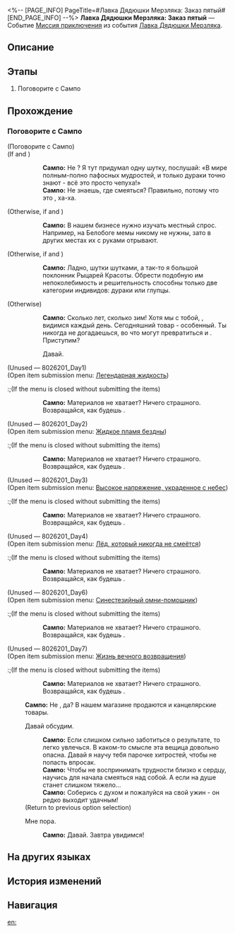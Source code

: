 <%-- [PAGE_INFO]
PageTitle=#Лавка Дядюшки Мерзляка: Заказ пятый#
[END_PAGE_INFO] --%>
{{Дополнить|Диалоги.}}
{{Миссия Инфобокс
|id              = 8026205
|Название        = 
|Изображение     = Миссия Лавка Дядюшки Мерзляка Заказ пятый.png
|Тип             = Миссия приключения
|Событие         = Лавка Дядюшки Мерзляка
|Глава           = 
|Условия         = Завершена [[Миссия приключения]] «[[Лавка Дядюшки Мерзляка: Заказ четвёртый]]»
|Персонажи       = Первопроходец; Сампо
|СтартЛокация    = [[Ярило-VI]] — [[Административный район]]
|Мир             = Ярило-VI
|Предыдущая      = Лавка Дядюшки Мерзляка: Заказ четвёртый
|Следующая       = Лавка Дядюшки Мерзляка: Заказ шестой
|Награды         = Кредиты*1 000
}}
'''Лавка Дядюшки Мерзляка: Заказ пятый''' — Событие [[Миссия приключения]] из события [[Лавка Дядюшки Мерзляка]].

==Описание==
{{Описание|<!--официальное описание из Перекрёстка судеб-->}}

==Этапы==
# Поговорите с Сампо

==Прохождение==
{{Дополнить}}
===Поговорите с Сампо===
{{Описание миссии|тип=Миссия приключения|локация=Административный район|Сампо собирается добавить новые сокровища на полки... Но для этого ему нужна ваша помощь.}}
{{Диалог Начало}}

;(Поговорите с Сампо)
;(If {{cx}}<!--SubMission Finish: 802620103--> and {{cx}}<!--SubMission not Finish: 802620201-->)
::'''Сампо:''' Не {{MC|ж=занята|м=занят}}? Я тут придумал одну шутку, послушай: «В мире полным-полно пафосных мудростей, и только дураки точно знают - всё это просто чепуха!»
::'''Сампо:''' Не знаешь, где смеяться? Правильно, потому что это {{Цвет|Ключевой|nobold=1|чепуха}}, ха-ха.
;(Otherwise, if {{cx}}<!--SubMission Finish: 802620203--> and {{cx}}<!--SubMission not Finish: 802620301-->)
::'''Сампо:''' В нашем бизнесе нужно изучать местный спрос. Например, на Белобоге мемы никому не нужны, зато в других местах их с руками отрывают.
;(Otherwise, if {{cx}}<!--SubMission Finish: 802620303--> and {{cx}}<!--SubMission not Finish: 802620401-->)
::'''Сампо:''' Ладно, шутки шутками, а так-то я большой поклонник Рыцарей Красоты. Обрести подобную им непоколебимость и решительность способны только две категории индивидов: дураки или глупцы.
;(Otherwise)
::'''Сампо:''' Сколько лет, сколько зим! Хотя мы с тобой, {{MC|ж=моя дорогая Безымянная|м=мой дорогой Безымянный}}, видимся каждый день. Сегодняшний товар - особенный. Ты никогда не догадаешься, во что могут превратиться {{Цвет|Ключевой|nobold=1|перо пламени}} и {{Цвет|Ключевой|nobold=1|основной ингредиент}}. Приступим?
::{{Диалог|Стрелка}} Давай.
:;(Open item submission menu&colon; [[Mr. Cold Feet's Pop-Up Shop/Product Plan#Автоматическая эфирная турбозакладка|Автоматическая эфирная турбозакладка]])
:;(If the menu is closed without submitting the items)
::'''Сампо:''' Материалов не хватает? Ничего страшного. Возвращайся, как будешь {{MC|ж=готова|м=готов}}.

;(Unused &mdash; 8026201_Day1)
;(Open item submission menu&colon; [[Mr. Cold Feet's Pop-Up Shop/Product Plan#Легендарная жидкость|Легендарная жидкость]])
:;(If the menu is closed without submitting the items)
::'''Сампо:''' Материалов не хватает? Ничего страшного. Возвращайся, как будешь {{MC|ж=готова|м=готов}}.

;(Unused &mdash; 8026201_Day2)
;(Open item submission menu&colon; [[Mr. Cold Feet's Pop-Up Shop/Product Plan#Жидкое пламя бездны|Жидкое пламя бездны]])
:;(If the menu is closed without submitting the items)
::'''Сампо:''' Материалов не хватает? Ничего страшного. Возвращайся, как будешь {{MC|ж=готова|м=готов}}.

;(Unused &mdash; 8026201_Day3)
;(Open item submission menu&colon; [[Mr. Cold Feet's Pop-Up Shop/Product Plan#Высокое напряжение, украденное с небес|Высокое напряжение, украденное с небес]])
:;(If the menu is closed without submitting the items)
::'''Сампо:''' Материалов не хватает? Ничего страшного. Возвращайся, как будешь {{MC|ж=готова|м=готов}}.

;(Unused &mdash; 8026201_Day4)
;(Open item submission menu&colon; [[Mr. Cold Feet's Pop-Up Shop/Product Plan#Лёд, который никогда не смеётся|Лёд, который никогда не смеётся]])
:;(If the menu is closed without submitting the items)
::'''Сампо:''' Материалов не хватает? Ничего страшного. Возвращайся, как будешь {{MC|ж=готова|м=готов}}.

;(Unused &mdash; 8026201_Day6)
;(Open item submission menu&colon; [[Mr. Cold Feet's Pop-Up Shop/Product Plan#Синестезийный омни-помощник|Синестезийный омни-помощник]])
:;(If the menu is closed without submitting the items)
::'''Сампо:''' Материалов не хватает? Ничего страшного. Возвращайся, как будешь {{MC|ж=готова|м=готов}}.

;(Unused &mdash; 8026201_Day7)
;(Open item submission menu&colon; [[Mr. Cold Feet's Pop-Up Shop/Product Plan#Жизнь вечного возвращения|Жизнь вечного возвращения]])
:;(If the menu is closed without submitting the items)
::'''Сампо:''' Материалов не хватает? Ничего страшного. Возвращайся, как будешь {{MC|ж=готова|м=готов}}.
:'''Сампо:''' Не {{MC|ж=ожидала|м=ожидал}}, да? В нашем магазине продаются и канцелярские товары.
:{{Диалог|Разговор}} Давай обсудим.
::'''Сампо:''' Если слишком сильно заботиться о результате, то легко увлечься. В каком-то смысле эта вещица довольно опасна. Давай я научу тебя парочке хитростей, чтобы не попасть впросак.
::'''Сампо:''' Чтобы не воспринимать трудности близко к сердцу, научись для начала смеяться над собой. А если на душе станет слишком тяжело...
::'''Сампо:''' Соберись с духом и пожалуйся на свой ужин - он редко выходит удачным!
:;(Return to previous option selection)
:{{Диалог|Выход}} Мне пора.
::'''Сампо:''' Давай. Завтра увидимся!
{{Диалог Конец}}

==На других языках==
{{На других языках
|en   = Mr. Cold Feet's Pop-Up Shop: Transaction 5
|zhs  = 寒腿叔叔的小店·第五单
|zht  = 寒腿叔叔的小店•第五單
|ja   = コールドフットマート・第5回
|ko   = 춥다리 아저씨의 가게·5차 주문
|es   = Tienda del Sr. Pies Fríos: Pedido 5
|fr   = Boutique de monsieur Patfroide - Transaction 5
|ru   = Лавка Дядюшки Мерзляка: Заказ пятый
|th   = ร้านคุณชายขาแข็ง: รายการที่ 5
|vi   = Tiệm Quý Ngài Chân Lạnh - Đơn Hàng 5
|de   = Herr Kaltfuß’ Laden: Transaktion 5
|id   = Toko Tuan Kaki Dingin: Transaksi 5
|pt   = Loja do Sr. Pé-Frio: Transação 5
}}

==История изменений==
{{История изменений|3.5}}

==Навигация==
{{Миссия приключения Навбокс|Глава }}

[[en:]]
